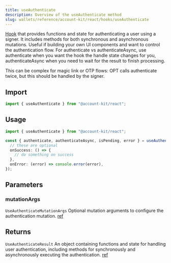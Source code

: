 ```yaml
---
title: useAuthenticate
description: Overview of the useAuthenticate method
slug: wallets/reference/account-kit/react/hooks/useAuthenticate
---
```




[Hook](https://github.com/alchemyplatform/aa-sdk/blob/main/account-kit/react/src/hooks/useAuthenticate.ts) that provides functions and state for authenticating a user using a signer. It includes methods for both synchronous and asynchronous mutations.
Useful if building your own UI components and want to control the authentication flow.
For authenticate vs authenticateAsync, use authenticate when you want the hook the handle state changes for you, authenticateAsync when you need to wait for the result to finish processing.

This can be complex for magic link or OTP flows: OPT calls authenticate twice, but this should be handled by the signer.

## Import

```ts
import { useAuthenticate } from "@account-kit/react";
```

## Usage

```ts twoslash
import { useAuthenticate } from "@account-kit/react";

const { authenticate, authenticateAsync, isPending, error } = useAuthenticate({
  // these are optional
  onSuccess: () => {
    // do something on success
  },
  onError: (error) => console.error(error),
});
```

## Parameters

### mutationArgs

`UseAuthenticateMutationArgs`
Optional mutation arguments to configure the authentication mutation. [ref](https://github.com/alchemyplatform/aa-sdk/blob/main/account-kit/react/src/hooks/useAuthenticate.ts#L15)

## Returns

`UseAuthenticateResult`
An object containing functions and state for handling user authentication, including methods for synchronously and asynchronously executing the authentication. [ref](https://github.com/alchemyplatform/aa-sdk/blob/main/account-kit/react/src/hooks/useAuthenticate.ts#L20)
